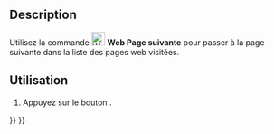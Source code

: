 <languages/>

{{Docnav/fr
|[[Web_BrowserBack/fr|Page précédente]]
|[[Web_BrowserRefresh/fr|Actualiser la page web]]
|[[Web_Workbench/fr|Atelier Web]]
|IconL=Web_BrowserBack.svg
|IconR=Web_BrowserRefresh.svg
|IconC=Workbench_Web.svg
}}

{{GuiCommand/fr
|Name=Web BrowserNext
|Name/fr=Web Page suivante
|MenuLocation=
|Workbenches=[[Web_Workbench/fr|Web]], [[Start_Workbench/fr|Start]]
|SeeAlso=
}}

==Description==

Utilisez la commande [[Image:Web_BrowserNext.svg|24px]] '''Web Page suivante''' pour passer à la page suivante dans la liste des pages web visitées.

==Utilisation==

# Appuyez sur le bouton {{Button|[[Image:Web_BrowserNext.svg|16px]] [[Web_BrowserNext/fr|Page suivante]]}}.


{{Docnav/fr
|[[Web_BrowserBack/fr|Page précédente]]
|[[Web_BrowserRefresh/fr|Actualiser la page web]]
|[[Web_Workbench/fr|Atelier Web]]
|IconL=Web_BrowserBack.svg
|IconR=Web_BrowserRefresh.svg
|IconC=Workbench_Web.svg
}}

{{Web Tools navi{{#translation:}}}}
{{Userdocnavi{{#translation:}}}}